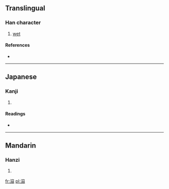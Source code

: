 ==Translingual==

===Han character===
{{Han char|rn=85|rad=水|as=10|sn=13|four=|canj=水日尸一 (EASM)}}

# [[wet]]

====References====
* {{Han ref|kx=0641.130|dkj=17991|dj=1048.180|hdz=31698.090|uh=6EBB|ud=28347}}

----

==Japanese==

===Kanji===
{{ja-kanji|grade=|rs=水10}}

# {{defn|lang=ja|sort=水10}}

====Readings====
* {{ja-readings|on=[[とう]] (tō)|kun=[[うるおう]] (uruou)}}

----

==Mandarin==

===Hanzi===
{{cmn-hanzi|pin=[[tā]] ([[ta1]]), [[tà]] ([[ta4]])|wg=[[t'a1|t'a<sup>1</sup>]], [[t'a4|t'a<sup>4</sup>]]}}

# {{defn|lang=cmn|sort=水10}}

[[fr:溻]]
[[pl:溻]]